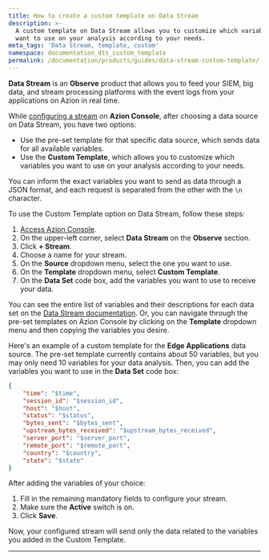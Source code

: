 ```yaml
---
title: How to create a custom template on Data Stream
description: >-
  A custom template on Data Stream allows you to customize which variables you
  want to use on your analysis according to your needs.
meta_tags: 'Data Stream, template, custom'
namespace: documentation_dts_custom_template
permalink: /documentation/products/guides/data-stream-custom-template/
---
```


**Data Stream** is an **Observe** product that allows you to feed your SIEM, big data, and stream processing platforms with the event logs from your applications on Azion in real time.

While [configuring a stream](/en/documentation/products/guides/use-data-stream/) on **Azion Console**, after choosing a data source on Data Stream, you have two options:

- Use the pre-set template for that specific data source, which sends data for all available variables.
- Use the **Custom Template**, which allows you to customize which variables you want to use on your analysis according to your needs.

You can inform the exact variables you want to send as data through a JSON format, and each request is separated from the other with the `\n` character.

To use the Custom Template option on Data Stream, follow these steps:

1. [Access Azion Console](https://console.azion.com).
2. On the upper-left corner, select **Data Stream** on the **Observe** section.
3. Click **+ Stream**.
4. Choose a name for your stream.
5. On the **Source** dropdown menu, select the one you want to use.
6. On the **Template** dropdown menu, select **Custom Template**.
7. On the **Data Set** code box, add the variables you want to use to receive your data.

You can see the entire list of variables and their descriptions for each data set on the [Data Stream documentation](/en/documentation/products/observe/data-stream/). Or, you can navigate through the pre-set templates on Azion Console by clicking on the **Template** dropdown menu and then copying the variables you desire.

Here's an example of a custom template for the **Edge Applications** data source. The pre-set template currently contains about 50 variables, but you may only need 10 variables for your data analysis. Then, you can add the variables you want to use in the **Data Set** code box:

```json
{
	"time": "$time",
    "session_id": "$session_id",
    "host": "$host",
    "status": "$status",
    "bytes_sent": "$bytes_sent",
    "upstream_bytes_received": "$upstream_bytes_received",
    "server_port": "$server_port",
    "remote_port": "$remote_port",
    "country": "$country",
    "state": "$state"
}
```

After adding the variables of your choice:

1. Fill in the remaining mandatory fields to configure your stream.
2. Make sure the **Active** switch is on.
3. Click **Save**.

Now, your configured stream will send only the data related to the variables you added in the Custom Template.



---

